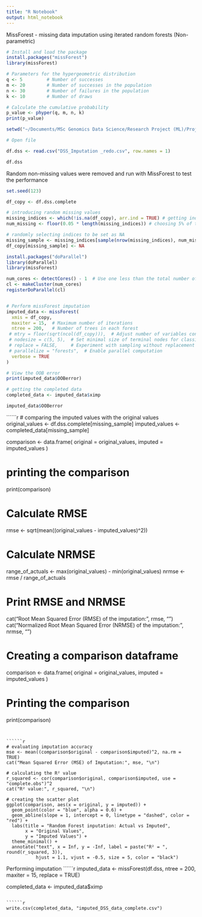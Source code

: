 ```yaml
---
title: "R Notebook"
output: html_notebook
---
```


MissForest - missing data imputation using iterated random forests (Non-parametric)

```r
# Install and load the package
install.packages("missForest")
library(missForest)

```

```r
# Parameters for the hypergeometric distribution
q <- 5         # Number of successes
m <- 20        # Number of successes in the population
n <- 30        # Number of failures in the population
k <- 10        # Number of draws

# Calculate the cumulative probability
p_value <- phyper(q, m, n, k)
print(p_value)

```



```r
setwd("~/Documents/MSc Genomics Data Science/Research Project (ML)/Project Data")
```


```r
# Open file

df.dss <- read.csv("DSS_Imputation _redo.csv", row.names = 1)

df.dss

```

Random non-missing values were removed and run with MissForest to test the performance

```r
set.seed(123) 

df_copy <- df.dss.complete

# introducing random missing values
missing_indices <- which(!is.na(df_copy), arr.ind = TRUE) # getting indices of non-missing values
num_missing <- floor(0.05 * length(missing_indices)) # choosing 5% of the data to be missing

# randomly selecting indices to be set as NA
missing_sample <- missing_indices[sample(nrow(missing_indices), num_missing), ]
df_copy[missing_sample] <- NA


```


```r

install.packages("doParallel")
library(doParallel)
library(missForest)

num_cores <- detectCores() - 1  # Use one less than the total number of available cores
cl <- makeCluster(num_cores)
registerDoParallel(cl)


# Perform missForest imputation
imputed_data <- missForest(
  xmis = df_copy,
  maxiter = 15,  # Maximum number of iterations
  ntree = 200,   # Number of trees in each forest
 # mtry = floor(sqrt(ncol(df_copy))),  # Adjust number of variables considered at each split
 # nodesize = c(5, 5),  # Set minimal size of terminal nodes for classification and regression
 # replace = FALSE,     # Experiment with sampling without replacement
 # parallelize = "forests",  # Enable parallel computation
  verbose = TRUE
)     

# View the OOB error
print(imputed_data$OOBerror)

# getting the completed data
completed_data <- imputed_data$ximp
```


```r
imputed_data$OOBerror 
```


``````r
# comparing the imputed values with the original values
original_values <- df.dss.complete[missing_sample]
imputed_values <- completed_data[missing_sample]

comparison <- data.frame(
  original = original_values,
  imputed = imputed_values
)

# printing the comparison
print(comparison)

# Calculate RMSE
rmse <- sqrt(mean((original_values - imputed_values)^2))

# Calculate NRMSE
range_of_actuals <- max(original_values) - min(original_values)
nrmse <- rmse / range_of_actuals

# Print RMSE and NRMSE
cat("Root Mean Squared Error (RMSE) of the imputation:", rmse, "\n")
cat("Normalized Root Mean Squared Error (NRMSE) of the imputation:", nrmse, "\n")

# Creating a comparison dataframe
comparison <- data.frame(
  original = original_values,
  imputed = imputed_values
)

# Printing the comparison
print(comparison)
```


``````r
# evaluating imputation accuracy
mse <- mean((comparison$original - comparison$imputed)^2, na.rm = TRUE)
cat("Mean Squared Error (MSE) of Imputation:", mse, "\n")

# calculating the R² value
r_squared <- cor(comparison$original, comparison$imputed, use = "complete.obs")^2
cat("R² value:", r_squared, "\n")

# creating the scatter plot
ggplot(comparison, aes(x = original, y = imputed)) +
  geom_point(color = "blue", alpha = 0.6) +
  geom_abline(slope = 1, intercept = 0, linetype = "dashed", color = "red") +
  labs(title = "Random Forest inputation: Actual vs Imputed",
       x = "Original Values",
       y = "Imputed Values") +
  theme_minimal() +
  annotate("text", x = Inf, y = -Inf, label = paste("R² = ", round(r_squared, 3)), 
           hjust = 1.1, vjust = -0.5, size = 5, color = "black")
```

Performing imputation
``````r
imputed_data <- missForest(df.dss, ntree = 200, maxiter = 15, replace = TRUE)

completed_data <- imputed_data$ximp
```

``````r
write.csv(completed_data, "imputed_DSS_data_complete.csv")
```



